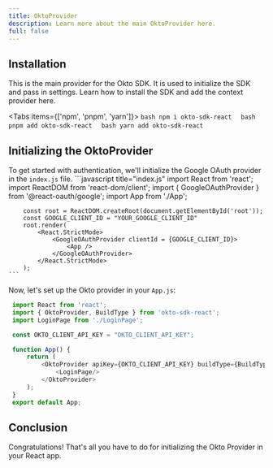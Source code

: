 ```yaml
---
title: OktoProvider
description: Learn more about the main OktoProvider here.
full: false
---
```



## Installation

This is the main provider for the Okto SDK. It is used to initialize the SDK and pass in settings. Learn how to install the SDK and add the context provider here.

<Tabs items={['npm', 'pnpm', 'yarn']}>
        <Tab value="npm">
            ```bash
                npm i okto-sdk-react 
            ```
            </Tab>
            <Tab value="pnpm">
            ```bash
                pnpm add okto-sdk-react 
            ```
            </Tab>
            <Tab value="yarn">
             ```bash
                yarn add okto-sdk-react 
            ```
        </Tab>    
</Tabs>

## Initializing the OktoProvider

To get started with authentication, we'll initialize the Google OAuth provider in the `index.js` file.
    ```javascript title="index.js"
        import React from 'react';
        import ReactDOM from 'react-dom/client';
        import { GoogleOAuthProvider } from '@react-oauth/google';
        import App from './App';

        const root = ReactDOM.createRoot(document.getElementById('root'));
        const GOOGLE_CLIENT_ID = "YOUR_GOOGLE_CLIENT_ID"
        root.render(
            <React.StrictMode>
                <GoogleOAuthProvider clientId = {GOOGLE_CLIENT_ID}>
                    <App />
                </GoogleOAuthProvider>
            </React.StrictMode>
        );
    ```
Now, let's set up the Okto provider in your `App.js`:
   ```javascript title="App.js"
    import React from 'react';
    import { OktoProvider, BuildType } from 'okto-sdk-react';
    import LoginPage from './LoginPage';

    const OKTO_CLIENT_API_KEY = "OKTO_CLIENT_API_KEY";

    function App() {
        return (
            <OktoProvider apiKey={OKTO_CLIENT_API_KEY} buildType={BuildType.SANDBOX}>
                <LoginPage/>
            </OktoProvider>
        );
    }
    export default App;
   ```

   ## Conclusion

   Congratulations! That's all you have to do for initializing the Okto Provider in your React app.